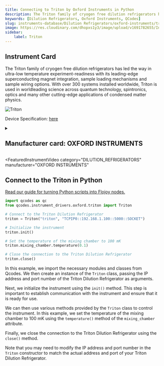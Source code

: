 ```yaml
---
title: Connecting to Triton by Oxford Instruments in Python
description: The Triton family of cryogen free dilution refrigerators has led the way in ultra-low temperature experiment-readiness with its leading-edge superconducting magnet integration, sample loading mechanisms and sample wiring options. With over 300 systems installed worldwide, Triton is used in worldleading science across quantum technology, spintronics, optics and many other cutting-edge applications of condensed matter physics.
keywords: [Dilution Refrigerators, Oxford Instruments, QCodes] 
slug: instruments-database/Dilution Refrigerators/oxford-instruments/triton 
image: https://res.cloudinary.com/dhopxs1y3/image/upload/v1691782655/Instruments/Dilution%20Refrigerator/Triton/Triton.jpg
sidebar:
    label: Triton 
---
```



## Instrument Card

The Triton family of cryogen free dilution refrigerators has led
the way in ultra-low temperature experiment-readiness with its
leading-edge superconducting magnet integration, sample loading
mechanisms and sample wiring options.
With over 300 systems installed worldwide, Triton is used in worldleading science across quantum technology, spintronics, optics and
many other cutting-edge applications of condensed matter physics.

![Triton](https://res.cloudinary.com/dhopxs1y3/image/upload/v1691782655/Instruments/Dilution%20Refrigerator/Triton/Triton.jpg)

Device Specification: [here](/instruments-database/all-instruments)

<details style={{ marginTop: "15px"}}>
<summary><h2 style={{display:'inline'}}>Manufacturer card: OXFORD INSTRUMENTS</h2></summary>

![OXFORD INSTRUMENTS](https://res.cloudinary.com/dhopxs1y3/image/upload/v1692806167/Instruments/Vendor%20Logos/Oxford_Instruments.png)

Oxford Instruments plc is a United Kingdom manufacturing and research company that designs and manufactures tools and systems for industry and research. The company is headquartered in Abingdon, Oxfordshire, England, with sites in the United Kingdom, United States, Europe, and Asia.[2] It is listed on the London Stock Exchange and is a constituent of the FTSE 250 Index.[3]

- Headquarters: Abingdon, United Kingdom
- Yearly Revenue (millions, USD): 367.3
- Vendor Website: [here](https://www.oxinst.com/)

</details>


<FeaturedInstrumentVideo
  category="DILUTION_REFRIGERATORS"
  manufacturer="OXFORD INSTRUMENTS"
></FeaturedInstrumentVideo>

## Connect to the Triton in Python

[Read our guide for turning Python scripts into Flojoy nodes.](https://docs.flojoy.ai/contribution/blocks/custom-flojoy-block/)



<Tabs>
<TabItem value="Flojoy" label="Flojoy" className="flojoy-instrument-tabs">

<NodeCardCollection category="DILUTION_REFRIGERATORS" manufacturer="Oxford Instruments"></NodeCardCollection>

</TabItem>
<TabItem value="QCodes" label="QCodes">


```python
import qcodes as qc
from qcodes.instrument_drivers.oxford.triton import Triton

# Connect to the Triton Dilution Refrigerator
triton = Triton("triton", "TCPIP0::192.168.1.100::5000::SOCKET")

# Initialize the instrument
triton.init()

# Set the temperature of the mixing chamber to 100 mK
triton.mixing_chamber.temperature(0.1)

# Close the connection to the Triton Dilution Refrigerator
triton.close()
```

In this example, we import the necessary modules and classes from Qcodes. We then create an instance of the `Triton` class, passing the IP address and port number of the Triton Dilution Refrigerator as arguments. 

Next, we initialize the instrument using the `init()` method. This step is important to establish communication with the instrument and ensure that it is ready for use.

We can then use various methods provided by the `Triton` class to control the instrument. In this example, we set the temperature of the mixing chamber to 100 mK using the `temperature()` method of the `mixing_chamber` attribute.

Finally, we close the connection to the Triton Dilution Refrigerator using the `close()` method.

Note that you may need to modify the IP address and port number in the `Triton` constructor to match the actual address and port of your Triton Dilution Refrigerator.

</TabItem>
</Tabs>